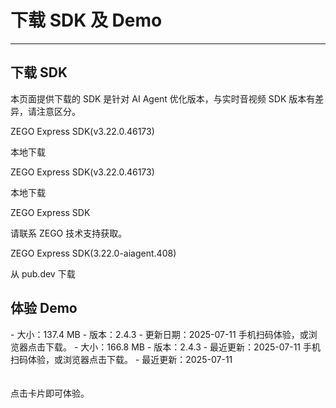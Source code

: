 # 下载 SDK 及 Demo

---

## 下载 SDK


<Note title="说明">本页面提供下载的 SDK 是针对 AI Agent 优化版本，与实时音视频 SDK 版本有差异，请注意区分。</Note>

<CardGroup cols={2}>
<Card title="Android" href="https://artifact-sdk.zego.im/ai_agent/express/video/ZegoExpressVideo-android-shared-java.zip">
ZEGO Express SDK(v3.22.0.46173)

本地下载

</Card>
<Card title="iOS"  href="https://artifact-sdk.zego.im/ai_agent/express/video/ZegoExpressVideo-ios-shared-objc.zip">
ZEGO Express SDK(v3.22.0.46173)

本地下载

</Card>
<Card title="Web"  href="/real-time-voice-web/client-sdk/download-sdk">
ZEGO Express SDK

<Note title="说明">请联系 ZEGO 技术支持获取。</Note>

</Card>
<Card title="Flutter"  href="https://pub.dev/packages/zego_express_engine/versions/3.22.0-aiagent.408">
ZEGO Express SDK(3.22.0-aiagent.408)

从 pub.dev 下载

</Card>

</CardGroup>

## 体验 Demo

<CardGroup cols={3}>
<Card title="Android" href="https://www.pgyer.com/aMGfRnof" target="_blank">
- 大小：137.4 MB
- 版本：2.4.3
- 更新日期：2025-07-11
<Frame width="512" height="auto"><QRCode content="https://www.pgyer.com/aMGfRnof"/></Frame>
手机扫码体验，或浏览器点击下载。
</Card>
<Card title="iOS" href="https://testflight.apple.com/join/ddJ1fERn" target="_blank">
- 大小：166.8 MB
- 版本：2.4.3
- 最近更新：2025-07-11
<Frame width="512" height="auto"><QRCode content="https://testflight.apple.com/join/ddJ1fERn"/></Frame>
手机扫码体验，或浏览器点击下载。
</Card>
<Card title="Web" href="https://preview-aigc-solution.zegotech.cn/" target="_blank">
- 最近更新：2025-07-11
<br/>
<br/>
<br/>
<Frame width="512" height="auto"><QRCode content="https://preview-aigc-solution.zegotech.cn/"/></Frame>
点击卡片即可体验。
</Card>
</CardGroup>
